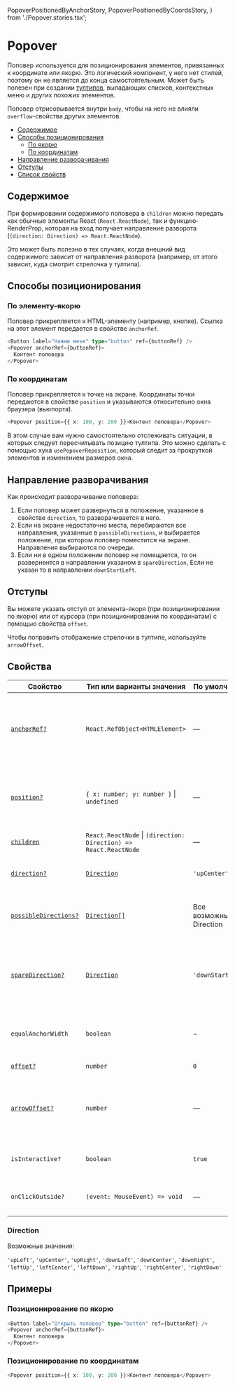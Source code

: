   PopoverPositionedByAnchorStory,
  PopoverPositionedByCoordsStory,
} from './Popover.stories.tsx';

<!--info
description: Поповер. Позиционирование элементов по координатам или якорю.
-->

# Popover

Поповер используется для позиционирования элементов, привязанных к координате или якорю.
Это логический компонент, у него нет стилей, поэтому он не является до конца самостоятельным.
Может быть полезен при создании [тултипов](?path=/docs/components-tooltip--tooltip-positioned-by-anchor-story),
выпадающих списков, контекстных меню и других похожих элементов.

Поповер отрисовывается внутри `body`, чтобы на него не влияли `overflow`-свойства других элементов.

- [Содержимое](#содержимое)
- [Способы позиционирования](#способы-позиционирования)
  - [По якорю](#по-элементу-якорю)
  - [По координатам](#по-координатам)
- [Направление разворачивания](#направление-разворачивания)
- [Отступы](#отступы)
- [Список свойств](#свойства)

## Содержимое

При формировании содержимого поповера в `children` можно передать как обычные элементы React (`React.ReactNode`), так и функцию-RenderProp, которая на вход получает направление разворота (`(direction: Direction) => React.ReactNode`).

Это может быть полезно в тех случаях, когда внешний вид содержимого зависит от направления разворота
(например, от этого зависит, куда смотрит стрелочка у тултипа).

## Способы позиционирования

### По элементу-якорю

Поповер прикрепляется к HTML-элементу (например, кнопке). Ссылка на этот элемент передается в свойстве `anchorRef`.

<Preview>
  <PopoverPositionedByAnchorStory />
</Preview>

```ts
<Button label="Нажми меня" type="button" ref={buttonRef} />
<Popover anchorRef={buttonRef}>
  Контент поповера
</Popover>
```

### По координатам

Поповер прикрепляется к точке на экране. Координаты точки передаются в свойстве `position`
и указываются относительно окна браузера (вьюпорта).

<Preview>
  <PopoverPositionedByCoordsStory />
</Preview>

```ts
<Popover position={{ x: 100, y: 200 }}>Контент поповера</Popover>
```

В этом случае вам нужно самостоятельно отслеживать ситуации, в которых следует
пересчитывать позицию тултипа. Это можно сделать с помощью хука `usePopoverReposition`,
который следит за прокруткой элементов и изменением размеров окна.

## Направление разворачивания

Как происходит разворачивание поповера:

1. Если поповер может развернуться в положение, указанное в свойстве `direction`, то разворачивается в него.
2. Если на экране недостаточно места, перебираются все направления, указанные в `possibleDirections`,
   и выбирается положение, при котором поповер поместится на экране. Направления выбираются по очереди.
3. Если ни в одном положении поповер не помещается, то он развернентся в направлении указаном в `spareDirection`,
   Если не указан то в направлении `downStartLeft`.

## Отступы

Вы можете указать отступ от элемента-якоря (при позиционировании по якорю)
или от курсора (при позиционировании по координатам) с помощью свойства `offset`.

Чтобы поправить отображение стрелочки в тултипе, используйте `arrowOffset`.

## Свойства

| Свойство                                             | Тип или варианты значения                                            | По умолчанию            | Описание                                                                                                    |
| ---------------------------------------------------- | -------------------------------------------------------------------- | ----------------------- | ----------------------------------------------------------------------------------------------------------- |
| [`anchorRef?`](#по-элементу-якорю)                   | `React.RefObject<HTMLElement>`                                       | —                       | Элемент, относительно которого будет позиционироваться поповер (обязателен, если не указано `position`)     |
| [`position?`](#по-координатам)                       | `{ x: number; y: number }` &#124; `undefined`                        | —                       | Координаты точки, к которой прикрепляется поповер (обязательны, если не заполнено `anchorRef`)              |
| [`children`](#содержимое)                            | `React.ReactNode` &#124; `(direction: Direction) => React.ReactNode` | —                       | Контент поповера                                                                                            |
| [`direction?`](#направление-разворачивания)          | [`Direction`](#direction)                                            | `'upCenter'`            | Основное направление для разворачивания поповера                                                            |
| [`possibleDirections?`](#направление-разворачивания) | [`Direction[]`](#direction)                                          | Все возможные Direction | Дополнительные направления, в которые может разворачиваться поповер                                         |
| [`spareDirection?`](#направление-разворачивания)     | [`Direction`](#direction)                                            | `'downStartLeft'`       | Дополнительное направление, в которое развернется поповер если не найдется ни одного возможного направления |
| `equalAnchorWidth`                                   | `boolean`                                                            | -                       | Ширина поповера равна ширине элемента указаного в `anchorRef`                                               |
| [`offset?`](#отступы)                                | `number`                                                             | `0`                     | Отступ от якоря или позиции                                                                                 |
| [`arrowOffset?`](#отступы)                           | `number`                                                             | —                       | Сдвиг в нецентральных позициях (используется для центровки стрелочки у тултипа)                             |
| `isInteractive?`                                     | `boolean`                                                            | `true`                  | Можно ли взаимодействовать с содержимым поповера                                                            |
| `onClickOutside?`                                    | `(event: MouseEvent) => void`                                        | —                       | Действие по клику за пределами поповера и его якоря (если есть)                                             |

### Direction

Возможные значения:

`'upLeft'`, `'upCenter'`, `'upRight'`,
`'downLeft'`, `'downCenter'`, `'downRight'`,
`'leftUp'`, `'leftCenter'`, `'leftDown'`,
`'rightUp'`, `'rightCenter'`, `'rightDown'`

## Примеры

### Позиционирование по якорю

```ts
<Button label="Открыть поповер" type="button" ref={buttonRef} />
<Popover anchorRef={buttonRef}>
  Контент поповера
</Popover>
```

### Позиционирование по координатам

```ts
<Popover position={{ x: 100, y: 200 }}>Контент поповера</Popover>
```
